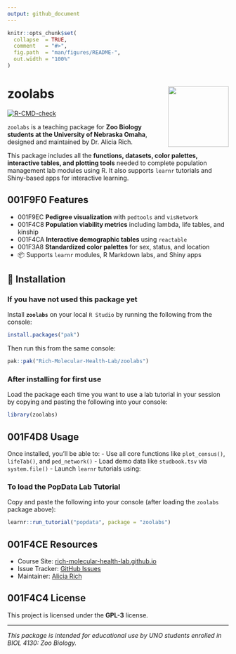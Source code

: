 ```yaml
---
output: github_document
---
```


<!-- README.md is generated from README.Rmd. Please edit that file -->

```r
knitr::opts_chunk$set(
  collapse  = TRUE,
  comment   = "#>",
  fig.path  = "man/figures/README-",
  out.width = "100%"
)
```

# zoolabs <img src="man/figures/logo_richlab.png" align="right" height="138"/>

<!-- badges: start -->
[![R-CMD-check](https://github.com/aliciamrich/zoolabs/actions/workflows/R-CMD-check.yaml/badge.svg)](https://github.com/aliciamrich/zoolabs/actions/workflows/R-CMD-check.yaml)
<!-- badges: end -->

`zoolabs` is a teaching package for **Zoo Biology students at the University of Nebraska Omaha**, designed and maintained by Dr. Alicia Rich.

This package includes all the **functions, datasets, color palettes, interactive tables, and plotting tools** needed to complete population management lab modules using R. It also supports `learnr` tutorials and Shiny-based apps for interactive learning.

## \U0001F9F0 Features

- \U0001F9EC **Pedigree visualization** with `pedtools` and `visNetwork`
- \U0001F4C8 **Population viability metrics** including lambda, life tables, and kinship
- \U0001F4CA **Interactive demographic tables** using `reactable`
- \U0001F3A8 **Standardized color palettes** for sex, status, and location
- 📦 Supports `learnr` modules, R Markdown labs, and Shiny apps

## 🚀 Installation {.tabset}

### If you have not used this package yet

Install **`zoolabs`** on your local `R Studio` by running the following from the console:

```r
install.packages("pak")
```

Then run this from the same console:

```r
pak::pak("Rich-Molecular-Health-Lab/zoolabs")
```

### After installing for first use

Load the package each time you want to use a lab tutorial in your session by copying and pasting the following into your console:

```r
library(zoolabs)
```

## \U0001F4D8 Usage

Once installed, you’ll be able to:
- Use all core functions like `plot_census()`, `lifeTab()`, and `ped_network()`
- Load demo data like `studbook.tsv` via `system.file()`
- Launch `learnr` tutorials using:

### To load the PopData Lab Tutorial

Copy and paste the following into your console (after loading the `zoolabs` package above):

```r
learnr::run_tutorial("popdata", package = "zoolabs")
```

## \U0001F4CE Resources

- Course Site: [rich-molecular-health-lab.github.io](https://github.com/Rich-Molecular-Health-Lab/rich-courses)
- Issue Tracker: [GitHub Issues](https://github.com/Rich-Molecular-Health-Lab/zoolabs/issues)
- Maintainer: [Alicia Rich](mailto:aliciarich@unomaha.edu)

## \U0001F4C4 License

This project is licensed under the **GPL-3** license.

---

_This package is intended for educational use by UNO students enrolled in BIOL 4130: Zoo Biology._
